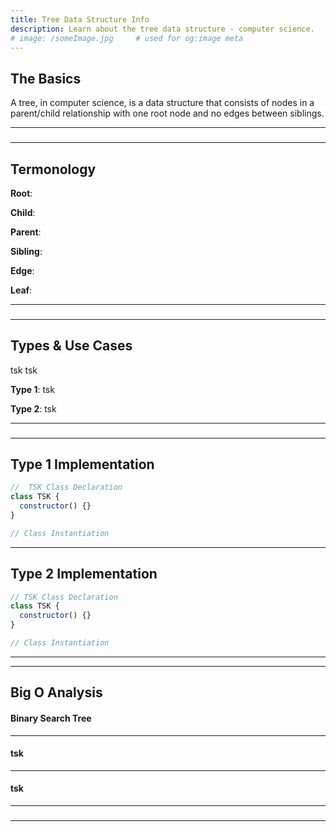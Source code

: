 ```yaml
---
title: Tree Data Structure Info
description: Learn about the tree data structure - computer science.
# image: /someImage.jpg     # used for og:image meta
---
```


## The Basics

A tree, in computer science, is a data structure that consists of nodes in a parent/child relationship with one root node and no edges between siblings.

---

###

---

## Termonology

**Root**:

**Child**:

**Parent**:

**Sibling**:

**Edge**:

**Leaf**:

---

###

---

## Types & Use Cases

tsk
tsk

**Type 1**: tsk

**Type 2**: tsk

---

###

---

## Type 1 Implementation

<!-- Directed vs Undirected -->

```js title=scripts/type1 lineNumbers=true highlight={1,6}
//  TSK Class Declaration
class TSK {
  constructor() {}
}

// Class Instantiation
```

---

## Type 2 Implementation

```js title=scripts/type2 lineNumbers=true highlight={1,6}
// TSK Class Declaration
class TSK {
  constructor() {}
}

// Class Instantiation
```

---

---

## Big O Analysis

#### Binary Search Tree

<!-- **Best**: O(n^2)

**Avg**: O(n^2)

**Worst**: O(n^2)

**Space**: O(1) -->

---

#### tsk

<!-- **Best**: O(n)

**Avg**: O(n^2)

**Worst**: O(n^2)

**Space**: O(1) -->

---

#### tsk

<!-- **Best**: O(n log n)

**Avg**: O(n log n)

**Worst**: O(n log n)

**Space**: O(n) -->

---

###

---

<!-- #### Advantages

- 

#### Drawbacks

- 

---

###

--- -->

<!-- ## Advanced Tree Questions -->
